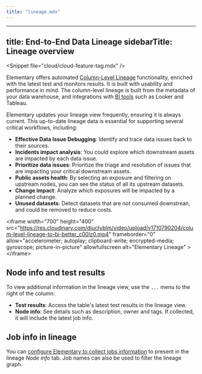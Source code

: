 ```yaml
---
title: "lineage.mdx"
---
```


---
title: End-to-End Data Lineage
sidebarTitle: Lineage overview
---

&lt;Snippet file="cloud/cloud-feature-tag.mdx" /&gt;

Elementary offers automated [Column-Level Lineage](/features/column-level-lineage) functionality, enriched with the latest test and monitors results.
It is built with usability and performance in mind. 
The column-level lineage is built from the metadata of your data warehouse, and integrations with [BI tools]((/features/exposures-lineage#automated-bi-lineage)) such as Looker and Tableau.

Elementary updates your lineage view frequently, ensuring it is always current.
This up-to-date lineage data is essential for supporting several critical workflows, including:

- **Effective Data Issue Debugging**: Identify and trace data issues back to their sources.
- **Incidents impact analysis**: You could explore which downstream assets are impacted by each data issue.
- **Prioritize data issues**: Prioritize the triage and resolution of issues that are impacting your critical downstream assets.
- **Public assets health**: By selecting an exposure and filtering on upstream nodes, you can see the status of all its upstream datasets.
- **Change impact**: Analyze which exposures will be impacted by a planned change.
- **Unused datasets**: Detect datasets that are not consumed downstrean, and could be removed to reduce costs.

&lt;iframe
width="700"
height="400"
src="https://res.cloudinary.com/diuctyblm/video/upload/v1710790204/colum-level-lineage-to-bi-better_c00lz0.mp4"
frameborder="0"
allow="accelerometer; autoplay; clipboard-write; encrypted-media; gyroscope; picture-in-picture"
allowfullscreen
alt="Elementary Lineage"
&gt;&lt;/iframe&gt;

## Node info and test results

To view additional information in the lineage view, use the `...` menu to the right of the column:

- **Test results**: Access the table's latest test results in the lineage view.
- **Node info**: See details such as description, owner and tags. If collected, it will include the latest job info.


## Job info in lineage

You can [configure Elementary to collect jobs information](/cloud/guides/collect-job-data) to present in the lineage _Node info_ tab. Job names can also be used to filter the lineage graph.
